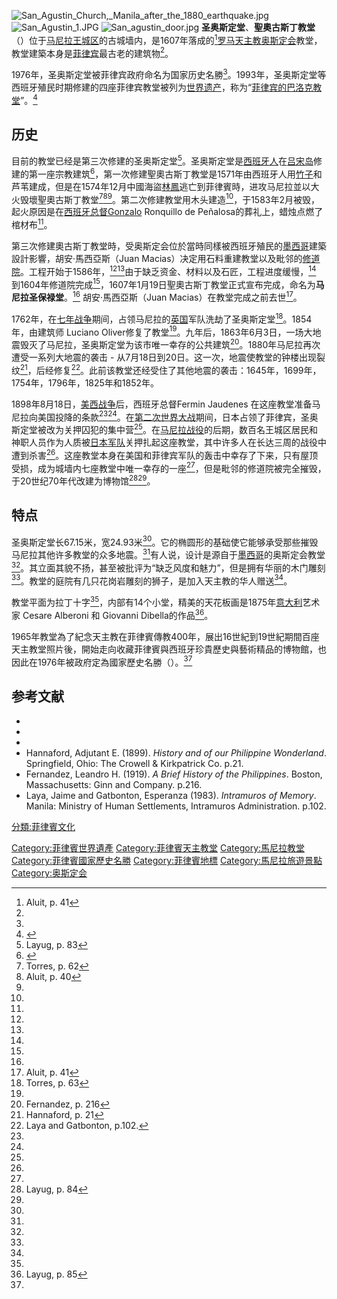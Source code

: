 {{Infobox religious building
| building_name         = 圣奥斯定堂
| image                 = San_Agustin_Church_in_Intramuros_(Manila)_20180703,_bild_2.jpg
| image_size            = 230px
| location              = [[菲律宾|菲律宾]][[马尼拉|马尼拉]][[王城区|王城区]]
| geo                   = {{coord|14|35|20|N|120|58|29|E|display=inline,title|region:PH-00_type:landmark_source:dewiki}}
| religious_affiliation = [[罗马天主教|罗马天主教]]
| consecration_year     = 1607
| status                = 教堂
| functional_status     = 使用中
| heritage_designation  = 1993
| architecture          = yes
| architect             = Juan Macias
| architecture_type     = 教堂
| architecture_style    = [[巴洛克|巴洛克]]
| groundbreaking        = 1586
| year_completed        = 1607
| specifications        = yes
| length                = {{convert|67.15|m|ft}}
| width                 = {{convert|24.93|m|ft}}
| materials             = 石
}}
[[Image:San_Agustin_Church,_Manila_after_the_1880_earthquake.jpg|thumb]]
[[Image:San_Agustin_1.JPG|left]]
[[Image:San_agustin_door.jpg|right]]
'''圣奥斯定堂'''、'''聖奧古斯丁教堂'''（{{lang-en|San Agustin Church}}）位于[[马尼拉|马尼拉]][[王城区|王城区]]的古城墙内，是1607年落成的<ref name=al1>Aluit, p. 41</ref>[[罗马天主教|罗马天主教]][[奥斯定会|奥斯定会]]教堂，教堂建築本身是[[菲律宾|菲律宾]]最古老的建筑物<ref name=torres2/>。

1976年，圣奥斯定堂被菲律宾政府命名为国家历史名勝<ref name=lay4/>。1993年，圣奥斯定堂等西班牙殖民时期修建的四座菲律宾教堂被列为[[世界遗产|世界遗产]]，称为“[[菲律宾的巴洛克教堂|菲律宾的巴洛克教堂]]”。<ref name = 吴杰伟_2012>{{cite web | title = 东南亚教堂艺术的表现形式与本土化特点 | url = http://sea.cssn.cn/webpic/web/sea/upload/2012/07/d20120725135249418.pdf | author = 吴杰伟 | date = 2012-04-25 | accessdate = 2018-08-10 | archive-date = 2020-12-23 | archive-url = https://web.archive.org/web/20201223080418/http://sea.cssn.cn/webpic/web/sea/upload/2012/07/d20120725135249418.pdf | dead-url = no }}</ref>

==历史==
目前的教堂已经是第三次修建的圣奥斯定堂<ref name=lay3>Layug, p. 83</ref>。圣奥斯定堂是[[西班牙人|西班牙人]]在[[吕宋岛|吕宋岛]]修建的第一座宗教建筑<ref name=ph>{{cite web |title=San Agustin Church (Intramuros, Manila) |url=http://heritageconservation.wordpress.com/2006/07/29/san-agustin-church-intramuros-manila |author=Heritage Conservation Society |accessdate=2008-03-24 |archive-date=2020-11-27 |archive-url=https://web.archive.org/web/20201127114916/https://heritageconservation.wordpress.com/2006/07/29/san-agustin-church-intramuros-manila/ |dead-url=no }}</ref>，第一次修建聖奧古斯丁教堂是1571年由西班牙人用[[竹子|竹子]]和芦苇建成，但是在1574年12月中國海盜[[林鳳_(潮州饒平)|林鳳]]逃亡到菲律賓時，进攻马尼拉並以大火毁壞聖奧古斯丁教堂<ref name=torres2>Torres, p. 62</ref><ref name=al0>Aluit, p. 40</ref><ref name = 吴杰伟_2012 />。第二次修建教堂用木头建造<ref name=al0/>，于1583年2月被毁，起火原因是在[[菲律宾总督列表|西班牙总督]]Gonzalo Ronquillo de Peñalosa的葬礼上，蜡烛点燃了棺材布<ref name=torres2/>。

第三次修建奧古斯丁教堂時，受奥斯定会位於當時同樣被西班牙殖民的[[墨西哥|墨西哥]]{{tsl|en|Puebla Cathedral|普埃布拉大教堂}}建築設計影響，胡安·馬西亞斯（Juan Macias）决定用石料重建教堂以及毗邻的[[修道院|修道院]]。工程开始于1586年，<ref name=ph/><ref name=al0/>由于缺乏资金、材料以及石匠，工程进度缓慢，<ref name=al0/> 到1604年修道院完成<ref name = 吴杰伟_2012 />，1607年1月19日聖奧古斯丁教堂正式宣布完成，命名为'''马尼拉圣保禄堂'''。<ref name=al0/> 胡安·馬西亞斯（Juan Macias）在教堂完成之前去世<ref name=al1>Aluit, p. 41</ref>。

1762年，在[[七年战争|七年战争]]期间，占领马尼拉的[[英国|英国]]军队洗劫了圣奥斯定堂<ref name=torres3>Torres, p. 63</ref>。1854年，由建筑师 Luciano Oliver修复了教堂<ref name=ph/>。九年后，1863年6月3日，一场大地震毁灭了马尼拉，圣奥斯定堂为该市唯一幸存的公共建筑<ref>Fernandez, p. 216</ref>。1880年马尼拉再次遭受一系列大地震的袭击 - 从7月18日到20日。这一次，地震使教堂的钟楼出现裂纹<ref>Hannaford, p. 21</ref>，后经修复<ref>Laya and Gatbonton, p.102.</ref>。此前该教堂还经受住了其他地震的袭击：1645年，1699年，1754年，1796年，1825年和1852年。

1898年8月18日，[[美西战争|美西战争]]后，西班牙总督Fermin Jaudenes 在这座教堂准备马尼拉向美国投降的条款<ref name=lay3/><ref name=torres3/>。在[[第二次世界大战|第二次世界大战]]期间，日本占领了菲律宾，圣奥斯定堂被改为关押囚犯的集中营<ref name=lay3/>。在[[马尼拉战役_(1945年)|马尼拉战役]]的后期，数百名王城区居民和神职人员作为人质被[[日本军队|日本军队]]关押扎起这座教堂，其中许多人在长达三周的战役中遭到杀害<ref name=lay3/>。这座教堂本身在美国和菲律宾军队的轰击中幸存了下来，只有屋顶受损，成为城墙内七座教堂中唯一幸存的一座<ref name=lay3/>，但是毗邻的修道院被完全摧毁，于20世纪70年代改建为博物馆<ref name=lay4>Layug, p. 84</ref><ref name=torres3/>。

==特点==
圣奥斯定堂长67.15米，宽24.93米<ref name=lay4/>。它的椭圆形的基础使它能够承受那些摧毁马尼拉其他许多教堂的众多地震。<ref name=lay4/>有人说，设计是源自于[[墨西哥|墨西哥]]的奥斯定会教堂<ref name=ph/>。其立面其貌不扬，甚至被批评为“缺乏风度和魅力”，但是拥有华丽的木门雕刻<ref name=ph/>。教堂的庭院有几只花岗岩雕刻的狮子，是加入天主教的华人赠送<ref name=lay3/>。

教堂平面为拉丁十字<ref name=lay4/>，内部有14个小堂，精美的天花板画是1875年[[意大利|意大利]]艺术家 Cesare Alberoni 和 Giovanni Dibella的作品<ref name=lay5>Layug, p. 85</ref>。

1965年教堂為了紀念天主教在菲律賓傳教400年，展出16世紀到19世紀期間百座天主教堂照片後，開始走向收藏菲律賓與西班牙珍貴歷史與藝術精品的博物館，也因此在1976年被政府定為國家歷史名勝（{{lang-en|National Historical Landmark}}）。<ref name = 吴杰伟_2012 />

==参考文献==
{{reflist}}
{{Commons category|San Agustin Church, Manila}}
* {{cite book |last= Layug |first=Benjamin Locsin |title=A Tourist Guide to Notable Philippine Churches |year= 2007|publisher=New Day Publishers |location=Pasig City, Philippines |isbn= 971-8521-10-0|pages= 39–41}}
* {{cite book |last= Aluit|first= Alfonso|title= By Sword and Fire: The Destruction of Manila in World War II 3 February - 3 March 1945|year= 1994|publisher= National Commission for Culture and the Arts|location= Philippines  |isbn= 971-8521-10-0|pages=83–85}}
* {{cite book |last=Torres |first=Jose Victor Z. |title=Ciudad Murada: A Walk Through Historic Intramuros |year=2005 |publisher=Intramuros Administration & Vibal Publishing House, Inc. |location=Manila |isbn=971-07-2276-X |pages=62–63}}
* Hannaford, Adjutant E. (1899). ''History and of our Philippine Wonderland''. Springfield, Ohio: The Crowell & Kirkpatrick Co. p.21.
* Fernandez, Leandro H. (1919). ''A Brief History of the Philippines''. Boston, Massachusetts: Ginn and Company. p.216. 
* Laya, Jaime and Gatbonton, Esperanza (1983). ''Intramuros of Memory''. Manila: Ministry of Human Settlements, Intramuros Administration. p.102.

[[Category:菲律賓世界遺產|Category:菲律賓世界遺產]]
[[Category:菲律賓天主教堂|Category:菲律賓天主教堂]]
[[Category:馬尼拉教堂|Category:馬尼拉教堂]]
[[分類:菲律賓文化|分類:菲律賓文化]]
[[Category:菲律賓國家歷史名勝|Category:菲律賓國家歷史名勝]]
[[Category:菲律賓地標|Category:菲律賓地標]]
[[Category:馬尼拉旅遊景點|Category:馬尼拉旅遊景點]]
[[Category:奥斯定会|Category:奥斯定会]]